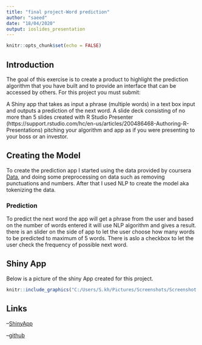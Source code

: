 ---
title: "final project-Word prediction"
author: "saeed"
date: "18/04/2020"
output: ioslides_presentation
---

```{r setup, include=FALSE}
knitr::opts_chunk$set(echo = FALSE)
```



## Introduction

The goal of this exercise is to create a product to highlight the prediction algorithm that you have built and to provide an interface that can be accessed by others. For this project you must submit:

A Shiny app that takes as input a phrase (multiple words) in a text box input and outputs a prediction of the next word.
A slide deck consisting of no more than 5 slides created with R Studio Presenter (https://support.rstudio.com/hc/en-us/articles/200486468-Authoring-R-Presentations) pitching your algorithm and app as if you were presenting to your boss or an investor.

## Creating the Model

To create the prediction app I started using the data provided by coursera [Data](https://d396qusza40orc.cloudfront.net/dsscapstone/dataset/Coursera-SwiftKey.zip), and doing some preprocessing on data such as removing punctuations and numbers. After that I used NLP to create the model aka tokenizing the data.

### Prediction

To predict the next word the app will get a phrase from the user and based on the number of words entered it will use NLP algorithm and gives a result. there is an slider on the side of app to let the user choose how many words to be predicted to maximum of 5 words. There is aslo a checkbox to let the user check the frequency of possible next word.

## Shiny App

Below is a picture of the shiny App created for this project.

```{r,echo=FALSE, out.width="100%"}
knitr::include_graphics("C:/Users/S.kh/Pictures/Screenshots/Screenshot (4).png")
```

## Links

--[ShinyApp](https://saeedk.shinyapps.io/wordpredict/)


--[github](https://github.com/vyn66/Data-Science-Capstone)
